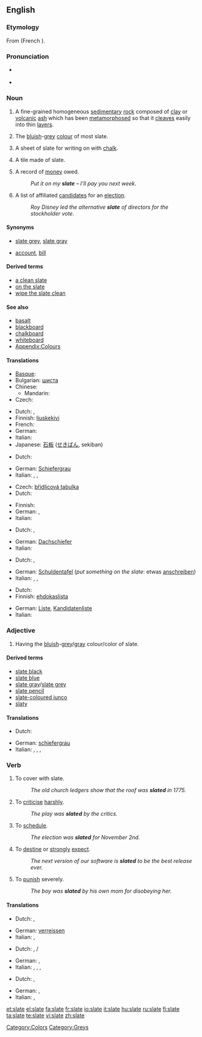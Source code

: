 {{wikipedia|Slate (disambiguation)}}
==English==

===Etymology===
From {{etyl|fro}} {{term|esclate|lang=fro}} (French {{term|éclat|lang=fr}}).

===Pronunciation===
* {{IPA|/sleɪt/}} {{SAMPA|/sleIt/}}
* {{rhymes|eɪt}}

===Noun===
{{wikipedia}}
{{en-noun}}

# {{uncountable}} A fine-grained homogeneous [[sedimentary]] [[rock]] composed of [[clay]] or [[volcanic]] [[ash]] which has been [[metamorphose]]d so that it [[cleave]]s easily into thin [[layer]]s.
# {{uncountable}} The [[bluish]]-[[grey]] [[colour]] of most slate.
#: {{colour panel|708090}}
# {{countable}} A sheet of slate for writing on with [[chalk]].
# {{countable}} A tile made of slate.
# {{countable}} A record of [[money]] owed.
#: ''Put it on my '''slate''' – I’ll pay you next week.''
# {{countable}} A list of affiliated [[candidate]]s for an [[election]].
#: ''Roy Disney led the alternative '''slate''' of directors for the stockholder vote.''

====Synonyms====
* {{sense|colour/color}} [[slate grey]], [[slate gray]]
* {{sense|record of money owed}} [[account]], [[bill]]

====Derived terms====
* [[a clean slate]]
* [[on the slate]]
* [[wipe the slate clean]]

====See also====
* [[basalt]]
* [[blackboard]]
* [[chalkboard]]
* [[whiteboard]]
* [[Appendix:Colours]]

====Translations====
{{trans-top|rock}}
* [[Basque]]: {{t-|eu|arbela|xs=Basque}}
* Bulgarian: [[шиста]] {{f}}
* Chinese:
** Mandarin: {{t|zh|板岩|tr=bǎnyán|sc=Hani}}
* Czech: {{t+|cs|břidlice|f}}
{{trans-mid}}
* Dutch: {{t+|nl|lei|n}}, {{t-|nl|leisteen|n}}
* Finnish: [[liuskekivi]]
* French: {{t+|fr|ardoise}}
* German: {{t+|de|Schiefer}}
* Italian: {{t|it|ardesia}}
* Japanese: [[石板]] ([[せきばん]], sekiban)
{{trans-bottom}}

{{trans-top|colour/color}}
* Dutch: {{t|nl|leigrijs|n}}
{{trans-mid}}
* German: [[Schiefergrau]]
* Italian: {{t|it|ardesia}},  {{t|it|grigio ardesia}},  {{t|it|nero ardesia}}
{{trans-bottom}}

{{trans-top|sheet of slate for writing on}}
* Czech: [[břidlicová tabulka]] {{f}}
* Dutch: {{t+|nl|lei|n}}
{{trans-mid}}
* Finnish: {{t+|fi|pöytä}}
* German: {{t+|de|Tafel}}, {{t+|de|Schiefertafel}}
* Italian: {{t|it|lavagna|f}}
{{trans-bottom}}

{{trans-top|tile}}
* Dutch: {{t+|nl|lei|n}}, {{t-|nl|leisteen|m}}
{{trans-mid}}
* German: [[Dachschiefer]]
* Italian: {{t|it|tegola d'ardesia}}
{{trans-bottom}}

{{trans-top|record of money owed}}
* Dutch: {{t+|nl|bon}}, {{i|Flemish}} {{t|nl|poef|f}}
{{trans-mid}}
* German: [[Schuldentafel]] (''put something on the slate'': etwas [[anschreiben]])
* Italian: {{t|it|conto aperto}},  {{t|it|a credito}},  {{t|it|conto}}
{{trans-bottom}}

{{trans-top|list of candidates for an election}}
* Dutch: {{t|nl|kandidatenlijst|f}}
* Finnish: [[ehdokaslista]]
{{trans-mid}}
* German: [[Liste]], [[Kandidatenliste]]
* Italian: {{t|it|lista candidati}}
{{trans-bottom}}

===Adjective===
{{en-adj|-}}

# {{context|colour}} Having the [[bluish]]-[[grey]]/[[gray]] colour/color of slate.

====Derived terms====
* [[slate black]]
* [[slate blue]]
* [[slate gray]]/[[slate grey]]
* [[slate pencil]]
* [[slate-coloured junco]]
* [[slaty]]

====Translations====
{{trans-top|bluish-grey/gray like slate}}
* Dutch: {{t|nl|leigrijs}}
{{trans-mid}}
* German: [[schiefergrau]]
* Italian: {{t|it|ardesia}},  {{t|it|blu ardesia}},  {{t|it|nero ardesia}},  {{t|it|grigio ardesia}}
{{trans-bottom}}

===Verb===
{{en-verb|slates|slating|slated}}

# To cover with slate.
#: ''The old church ledgers show that the roof was '''slated''' in 1775.''
# {{context|chiefly|British}} To [[criticise]] [[harshly]].
#: ''The play was '''slated''' by the critics.''
# {{chiefly|US}} To [[schedule]].
#: ''The election was '''slated''' for November 2nd.''
# {{chiefly|US}} To [[destine]] or [[strongly]] [[expect]].
#: ''The next version of our software is '''slated''' to be the best release ever.''
# To [[punish]] severely.
#: ''The boy was '''slated''' by his own mom for disobeying her.''

====Translations====
{{trans-top|criticise/criticize harshly}}
* Dutch: {{t+|nl|afmaken}}, {{t|nl|met de grond gelijk maken}}
{{trans-mid}}
* German: [[verreissen]]
* Italian: {{t|it|stroncare}},  {{t|it|fare a pezzi}}
{{trans-bottom}}

{{trans-top|schedule}}
* Dutch: {{t+|nl|plannen}}, {{t-|nl|vastleggen}} {{t+|nl|op}}/{{t+|nl|voor}}
{{trans-mid}}
* German: {{t|de|ansetzen}}, {{t+|de|planen}}
* Italian: {{t|it|programmare}},  {{t|it|prevedere}},  {{t|it|pianificare}},  {{t|it|mettere in lista}}
{{trans-bottom}}

{{trans-top|destine}}
* Dutch: {{t+|nl|voorzien}}, {{t|nl|voorbestemmen}}
{{trans-mid}}
* German: {{t|de|vorsehen}}, {{t+|de|bestimmen}}
* Italian: {{t|it|destinare}},  {{t|it|prevedere}}
{{trans-bottom}}

[[Category:Colors]]
[[Category:Greys]]

[[et:slate]]
[[el:slate]]
[[fa:slate]]
[[fr:slate]]
[[io:slate]]
[[it:slate]]
[[hu:slate]]
[[ru:slate]]
[[fi:slate]]
[[ta:slate]]
[[te:slate]]
[[vi:slate]]
[[zh:slate]]